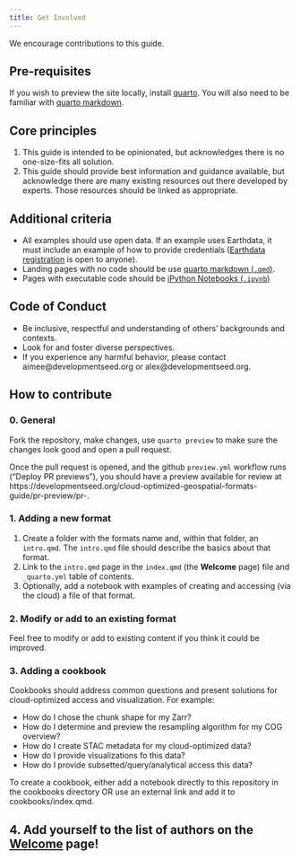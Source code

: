 ```yaml
---
title: Get Involved
---
```


We encourage contributions to this guide. 

## Pre-requisites

If you wish to preview the site locally, install [quarto](https://quarto.org/). You will also need to be familiar with [quarto markdown](https://quarto.org/docs/authoring/markdown-basics.html).

## Core principles

1. This guide is intended to be opinionated, but acknowledges there is no one-size-fits all solution.
2. This guide should provide best information and guidance available, but acknowledge there are many existing resources out there developed by experts. Those resources should be linked as appropriate.

## Additional criteria

* All examples should use open data. If an example uses Earthdata, it must include an example of how to provide credentials ([Earthdata registration](https://urs.earthdata.nasa.gov/users/new) is open to anyone).
* Landing pages with no code should be use [quarto markdown (`.qmd`)](https://quarto.org/docs/authoring/markdown-basics.html).
* Pages with executable code should be [iPython Notebooks (`.ipynb`)](https://ipython.org/notebook.html)

## Code of Conduct

* Be inclusive, respectful and understanding of others' backgrounds and contexts.
* Look for and foster diverse perspectives.
* If you experience any harmful behavior, please contact aimee@developmentseed.org or alex@developmentseed.org.

## How to contribute

### 0. General

Fork the repository, make changes, use `quarto preview` to make sure the changes look good and open a pull request.

Once the pull request is opened, and the github `preview.yml` workflow runs ("Deploy PR previews"), you should have a preview available for review at https://developmentseed.org/cloud-optimized-geospatial-formats-guide/pr-preview/pr-<YOUR-PR-NUMBER-HERE>.

### 1. Adding a new format

1. Create a folder with the formats name and, within that folder, an `intro.qmd`. The `intro.qmd` file should describe the basics about that format.
2. Link to the `intro.qmd` page in the `index.qmd` (the **Welcome** page) file and `_quarto.yml` table of contents.
3. Optionally, add a notebook with examples of creating and accessing (via the cloud) a file of that format.

### 2. Modify or add to an existing format

Feel free to modify or add to existing content if you think it could be improved.

### 3. Adding a cookbook

Cookbooks should address common questions and present solutions for cloud-optimized access and visualization. For example:

* How do I chose the chunk shape for my Zarr?
* How do I determine and preview the resampling algorithm for my COG overview?
* How do I create STAC metadata for my cloud-optimized data?
* How do I provide visualizations fo this data?
* How do I provide subsetted/query/analytical access this data?

To create a cookbook, either add a notebook directly to this repository in the cookbooks directory OR use an external link and add it to cookbooks/index.qmd.

## 4. Add yourself to the list of authors on the [Welcome](./index.qmd#authors) page!
